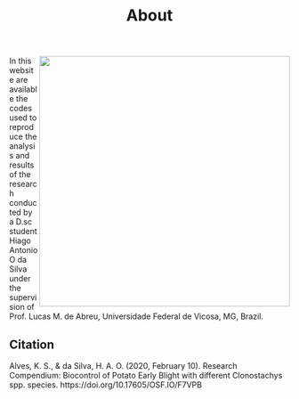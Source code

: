% About

<img src = "figs/severity_sep.png" width = 450px align = right> In this website are available the codes used to reproduce the analysis and results of the research conducted by a D.sc student Hiago Antonio O da Silva under the supervision of Prof. Lucas M. de Abreu, Universidade Federal de Vicosa, MG, Brazil.

   

## Citation
  Alves, K. S., & da Silva, H. A. O. (2020, February 10). Research Compendium: Biocontrol of Potato Early Blight with different Clonostachys spp. species. https://doi.org/10.17605/OSF.IO/F7VPB
 



